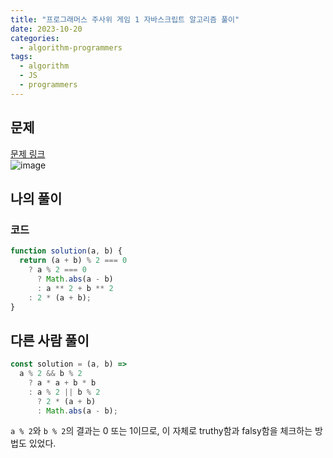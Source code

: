 ```yaml
---
title: "프로그래머스 주사위 게임 1 자바스크립트 알고리즘 풀이"
date: 2023-10-20
categories:
  - algorithm-programmers
tags:
  - algorithm
  - JS
  - programmers
---
```


## 문제

[문제 링크](https://school.programmers.co.kr/learn/courses/30/lessons/181839)  
![image](https://github.com/makepin2r/TIL/assets/39889583/364fbc96-4cde-45af-a9fb-0a799cbde9ef)

## 나의 풀이

### 코드

```javascript
function solution(a, b) {
  return (a + b) % 2 === 0
    ? a % 2 === 0
      ? Math.abs(a - b)
      : a ** 2 + b ** 2
    : 2 * (a + b);
}
```

## 다른 사람 풀이

```javascript
const solution = (a, b) =>
  a % 2 && b % 2
    ? a * a + b * b
    : a % 2 || b % 2
      ? 2 * (a + b)
      : Math.abs(a - b);
```

`a % 2`와 `b % 2`의 결과는 0 또는 1이므로, 이 자체로 truthy함과 falsy함을 체크하는 방법도 있었다.
